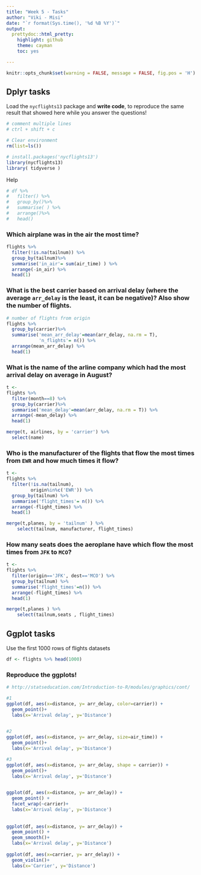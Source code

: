 ```yaml
---
title: "Week 5 - Tasks"
author: "Viki - Misi"
date: "`r format(Sys.time(), '%d %B %Y')`"
output:
  prettydoc::html_pretty:
    highlight: github
    theme: cayman
    toc: yes

---
```


```r

knitr::opts_chunk$set(warning = FALSE, message = FALSE, fig.pos = 'H') 

```

## Dplyr tasks

Load the `nycflights13` package and **write code**, to reproduce the same result that showed here while you answer the questions!

```r

# comment multiple lines 
# ctrl + shift + c

# Clear environment
rm(list=ls())

# install.packages('nycflights13')
library(nycflights13)
library( tidyverse )

```

Help
```r
# df %>%
#   filter() %>% 
#   group_by()%>%
#   summarise( ) %>%
#   arrange()%>%
#   head()
```


### Which airplane was in the air the most time?

```r

flights %>%
  filter(!is.na(tailnum)) %>% 
  group_by(tailnum)%>%
  summarise('in_air'= sum(air_time) ) %>%
  arrange(-in_air) %>%
  head(1)

```

### What is the best carrier based on arrival delay (where the average `arr_delay` is the least, it can be negative)? Also show the number of flights.

```r

# number of flights from origin
flights %>%
  group_by(carrier)%>%
  summarise('mean_arr_delay'=mean(arr_delay, na.rm = T), 
            'n_flights'= n()) %>%
  arrange(mean_arr_delay) %>% 
  head(1)

```

### What is the name of the arline company which had the most arrival delay on average in August?

```r

t <- 
flights %>%
  filter(month==8) %>% 
  group_by(carrier)%>%
  summarise('mean_delay'=mean(arr_delay, na.rm = T)) %>% 
  arrange(-mean_delay) %>% 
  head(1) 

merge(t, airlines, by = 'carrier') %>% 
  select(name)

```


### Who is the manufacturer of the flights that flow the most times from `EWR` and how much times it flow?

```r
t <- 
flights %>% 
  filter(!is.na(tailnum),
         origin%in%c('EWR')) %>% 
  group_by(tailnum) %>% 
  summarise('flight_times'= n()) %>% 
  arrange(-flight_times) %>% 
  head(1)

merge(t,planes, by = 'tailnum' ) %>% 
    select(tailnum, manufacturer, flight_times)

```


### How many seats does the aeroplane have which flow the most times from `JFK` to `MCO`?

```r
t <-
flights %>% 
  filter(origin=='JFK', dest=='MCO') %>% 
  group_by(tailnum) %>% 
  summarise('flight_times'=n()) %>%
  arrange(-flight_times) %>% 
  head(1)

merge(t,planes ) %>% 
    select(tailnum,seats , flight_times)


```


## Ggplot tasks

Use the first 1000 rows of flights datasets 

```r
df <- flights %>% head(1000)
```

### Reproduce the ggplots! 

```r


# http://statseducation.com/Introduction-to-R/modules/graphics/cont/

#1
ggplot(df, aes(x=distance, y= arr_delay, color=carrier)) +
  geom_point()+
  labs(x='Arrival delay', y='Distance')
  

#2
ggplot(df, aes(x=distance, y= arr_delay, size=air_time)) +
  geom_point()+
  labs(x='Arrival delay', y='Distance')

#3
ggplot(df, aes(x=distance, y= arr_delay, shape = carrier)) +
  geom_point()+
  labs(x='Arrival delay', y='Distance')

 
ggplot(df, aes(x=distance, y= arr_delay)) +
  geom_point() +
  facet_wrap(~carrier)+
  labs(x='Arrival delay', y='Distance')
 
 
ggplot(df, aes(x=distance, y= arr_delay)) + 
  geom_point() +
  geom_smooth()+
  labs(x='Arrival delay', y='Distance')
 
ggplot(df, aes(x=carrier, y= arr_delay)) + 
  geom_violin()+
  labs(x='Carrier', y='Distance')

```
